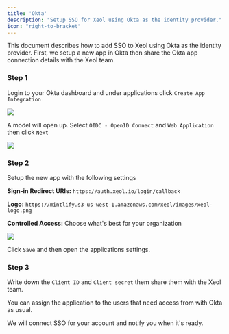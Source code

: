 ```yaml
---
title: 'Okta'
description: "Setup SSO for Xeol using Okta as the identity provider."
icon: "right-to-bracket"
---
```


This document describes how to add SSO to Xeol using Okta as the identity provider. First, we setup a new app in Okta then share the Okta app connection details with the Xeol team.

### Step 1

Login to your Okta dashboard and under applications click `Create App Integration`

<Frame type="glass">
  <img src="/images/okta-create-app.png" />
</Frame>

A model will open up. Select `OIDC - OpenID Connect` and `Web Application` then click `Next`

<Frame type="glass">
  <img src="/images/okta-new-app-integration-modal.png" />
</Frame>


### Step 2

Setup the new app with the following settings

**Sign-in Redirect URIs:** `https://auth.xeol.io/login/callback`

**Logo:** `https://mintlify.s3-us-west-1.amazonaws.com/xeol/images/xeol-logo.png`

**Controlled Access:** Choose what's best for your organization

<Frame type="glass">
  <img src="/images/okta-new-app-integration-settings.png" />
</Frame>

Click `Save` and then open the applications settings.


### Step 3

Write down the `Client ID` and `Client secret` them share them with
the Xeol team.

You can assign the application to the users that need access from with Okta as usual.

We will connect SSO for your account and notify you when it's ready.
